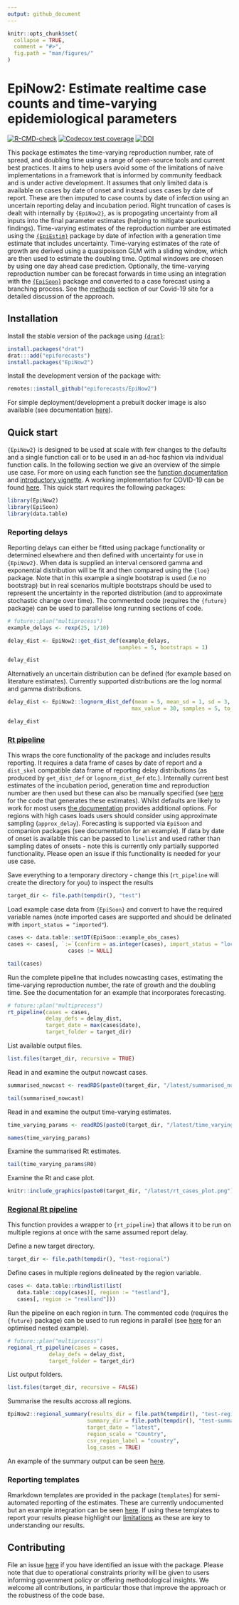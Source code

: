 ```yaml
---
output: github_document
---
```


```r
knitr::opts_chunk$set(
  collapse = TRUE,
  comment = "#>",
  fig.path = "man/figures/"
)
```

# EpiNow2: Estimate realtime case counts and time-varying epidemiological parameters 

[![R-CMD-check](https://github.com/epiforecasts/EpiNow2/workflows/R-CMD-check/badge.svg)](https://github.com/epiforecasts/EpiNow2/actions)
[![Codecov test coverage](https://codecov.io/gh/epiforecasts/EpiNow2/branch/master/graph/badge.svg)](https://codecov.io/gh/epiforecasts/EpiNow2?branch=master)
[![DOI](https://zenodo.org/badge/247464257.svg)](https://zenodo.org/badge/latestdoi/247464257)


This package estimates the time-varying reproduction number, rate of spread, and doubling time using a range of open-source tools and current best practices. It aims to help users avoid some of the limitations of naive implementations in a framework that is informed by community feedback and is under active development. It assumes that only limited data is available on cases by date of onset and instead uses cases by date of report. These are then imputed to case counts by date of infection using an uncertain reporting delay and incubation period. Right truncation of cases is dealt with internally by `{EpiNow2}`, as is propogating uncertainty from all inputs into the final parameter estimates (helping to mitigate spurious findings). Time-varying estimates of the reproduction number are estimated using the [`{EpiEstim}`](https://github.com/annecori/EpiEstim) package by date of infection with a generation time estimate that includes uncertainty. Time-varying estimates of the rate of growth are derived using a quasipoisson GLM with a sliding window, which are then used to estimate the doubling time. Optimal windows are chosen by using one day ahead case prediction. Optionally, the time-varying reproduction number can be forecast forwards in time using an integration with the [`{EpiSoon}`](https://epiforecasts.io/EpiSoon) package and converted to a case forecast using a branching process. See the [methods](https://epiforecasts.io/covid/methods.html) section of our Covid-19 site for a detailed discussion of the approach. 
 

## Installation

Install the stable version of the package using [`{drat}`](https://epiforecasts.io/drat/):

```r
install.packages("drat")
drat:::add("epiforecasts")
install.packages("EpiNow2")
```

Install the development version of the package with: 

```r
remotes::install_github("epiforecasts/EpiNow2")
```


For simple deployment/development a prebuilt docker image is also available (see documentation [here](https://github.com/epiforecasts/EpiNow2/wiki/Docker)).

## Quick start

`{EpiNow2}` is designed to be used at scale with few changes to the defaults and a single function call or to be used in an ad-hoc fashion via individual function calls. In the following section we give an overview of the simple use case. For more on using each function see the [function documentation](https://epiforecasts.io/EpiNow2/reference/index.html) and [introductory vignette](https://epiforecasts.io/EpiNow2/articles/getting-started.html). A working implementation for COVID-19 can be found [here](https://github.com/epiforecasts/covid-global/blob/master/update_nowcasts.R). This quick start requires the following packages: 

```r
library(EpiNow2)
library(EpiSoon)
library(data.table)
```

### Reporting delays

Reporting delays can either be fitted using package functionality or determined elsewhere and then defined with uncertainty for use in `{EpiNow2}`. When data is supplied an interval censored gamma and exponential distribution will be fit and then compared using the `{loo}` package. Note that in this example a single bootstrap is used (i.e no bootstrap) but in real scenarios multiple bootstraps should be used to represent the uncertainty in the reported distribution (and to approximate stochastic change over time). The commented code (requires the `{future}` package) can be used to parallelise long running sections of code.

```r
# future::plan("multiprocess")
example_delays <- rexp(25, 1/10)

delay_dist <- EpiNow2::get_dist_def(example_delays, 
                                   samples = 5, bootstraps = 1)

delay_dist
```

Alternatively an uncertain distribution can be defined (for example based on literature estimates). Currently supported distributions are the log normal and gamma distributions.

```r
delay_dist <- EpiNow2::lognorm_dist_def(mean = 5, mean_sd = 1, sd = 3, sd_sd = 1,
                                       max_value = 30, samples = 5, to_log = TRUE)

delay_dist
```

### [Rt pipeline](https://epiforecasts.io/EpiNow2/reference/rt_pipeline.html) 

This wraps the core functionality of the package and includes results reporting. It requires a data frame of cases by date of report and a `dist_skel` compatible data frame of reporting delay distributions (as produced by `get_dist_def` or `lognorm_dist_def` etc.). Internally current best estimates of the incubation period, generation time and reproduction number are then used but these can also be manually specified (see [here](https://github.com/epiforecasts/EpiNow2/tree/master/data-raw) for the code that generates these estimates). Whilst defaults are likely to work for most users [the documentation](https://epiforecasts.io/EpiNow2/reference/rt_pipeline.html) provides additional options. For regions with high cases loads users should consider using approximate sampling (`approx_delay`). Forecasting is supported via `EpiSoon` and companion packages (see documentation for an example). If data by date of onset is available this can be passed to `linelist` and used rather than sampling dates of onsets - note this is currently only partially supported functionality. Please open an issue if this functionality is needed for your use case.

Save everything to a temporary directory - change this (`rt_pipeline` will create the directory for you) to inspect the results

```r
target_dir <- file.path(tempdir(), "test")
```

Load example case data from `{EpiSoon}` and convert to have the required variable names (note imported cases are supported and should be delinated with `import_status = "imported"`). 

```r
cases <- data.table::setDT(EpiSoon::example_obs_cases)
cases <- cases[, `:=`(confirm = as.integer(cases), import_status = "local")][,
                   cases := NULL]

tail(cases)
```

Run the complete pipeline that includes nowcasting cases, estimating the time-varying reproduction number, the rate of growth and the doubling time. See the documentation for an example that incorporates forecasting.

```r
# future::plan("multiprocess")
rt_pipeline(cases = cases,
            delay_defs = delay_dist,
            target_date = max(cases$date),
            target_folder = target_dir)
```

List available output files.

```r
list.files(target_dir, recursive = TRUE)
```

Read in and examine the output nowcast cases.

```r
summarised_nowcast <- readRDS(paste0(target_dir, "/latest/summarised_nowcast.rds"))

tail(summarised_nowcast)
```

Read in and examine the output time-varying estimates.

```r
time_varying_params <- readRDS(paste0(target_dir, "/latest/time_varying_params.rds"))

names(time_varying_params)
```

Examine the summarised Rt estimates.

```r
tail(time_varying_params$R0)
```

Examine the Rt and case plot.

```r
knitr::include_graphics(paste0(target_dir, "/latest/rt_cases_plot.png"))
```

### [Regional Rt pipeline](https://epiforecasts.io/EpiNow2/reference/regional_rt_pipeline.html)

This function provides a wrapper to `{rt_pipeline}` that allows it to be run on multiple regions at once with the same assumed report delay.

Define a new target directory.

```r
target_dir <- file.path(tempdir(), "test-regional")
```

Define cases in multiple regions delineated by the region variable.

```r
cases <- data.table::rbindlist(list(
   data.table::copy(cases)[, region := "testland"],
   cases[, region := "realland"]))
```

Run the pipeline on each region in turn. The commented code (requires the `{future}` package) can be used to run regions in parallel (see [here](https://github.com/epiforecasts/covid-global/blob/master/update_nowcasts.R) for an optimised nested example).

```r
# future::plan("multiprocess")
regional_rt_pipeline(cases = cases,
             delay_defs = delay_dist,
             target_folder = target_dir)
```

List output  folders.

```r
list.files(target_dir, recursive = FALSE)
```


Summarise the results accross all regions.

```r
EpiNow2::regional_summary(results_dir = file.path(tempdir(), "test-regional"),
                         summary_dir = file.path(tempdir(), "test-summary"),
                         target_date = "latest",
                         region_scale = "Country",
                         csv_region_label = "country",
                         log_cases = TRUE)
```

An example of the summary output can be seen [here](https://github.com/epiforecasts/covid-uk/tree/master/nowcast/regional-summary).

### Reporting templates

Rmarkdown templates are provided in the package (`templates`) for semi-automated reporting of the estimates. These are currently undocumented but an example integration can be seen [here](https://github.com/epiforecasts/covid/blob/master/_posts/national/united-kingdom/united-kingdom.Rmd). If using these templates to report your results please highlight our [limitations](https://epiforecasts.io/covid/) as these are key to understanding our results.

## Contributing

File an issue [here](https://github.com/epiforecasts/EpiNow2/issues) if you have identified an issue with the package. Please note that due to operational constraints priority will be given to users informing government policy or offering methodological insights. We welcome all contributions, in particular those that improve the approach or the robustness of the code base.
